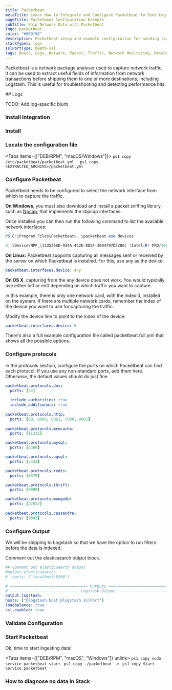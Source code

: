 ```yaml
---
title: Packetbeat
metaTitle: Learn How to Integrate and Configure Packetbeat to Send Logs
pageTitle: Packetbeat Configuration Example
subTitle: Ship Network Data with Packetbeat
logo: packetbeat
color: "#009f95"
description: Packetbeat setup and example configuration for sending logs to the Elastic Stack. Simplify sending logs with Logit.io's data source config examples and guides.
stackTypes: logs
sslPortType: beats-ssl
tags: Beats, Logs, Network, Packet, Traffic, Network Monitoring, Network Analysis, Packet Capture, Packetbeat
---
```


Packetbeat is a network package analyser used to capture network traffic. It can be used to extract useful fields of information from network transactions 
before shipping them to one or more destinations, including Logstash. This is useful for troubleshooting and detecting performance hits.

<Steps>
  ## Logs

  TODO: Add log-specific blurb
  
  ### Install Integration
  <InstallIntegration/>

  ### Install

  <InstallBeat beatname="packetbeat" />

  ### Locate the configuration file

  <Tabs items={["DEB/RPM", "macOS/Windows"]}>
    <Tab>
    ```ps1 copy
    /etc/packetbeat/packetbeat.yml 
    ```
    </Tab>
    <Tab>
    ```ps1 copy
    <EXTRACTED_ARCHIVE>/packetbeat.yml
    ```
    </Tab>
  </Tabs>

  ### Configure Packetbeat

  Packetbeat needs to be configured to select the network interface from which to capture the traffic.

  __On Windows__, you must also download and install a packet sniffing library, such as [Npcap](https://npcap.com), that implements the libpcap interfaces.
  
  Once installed you can then run the following command to list the available network interfaces:

  ```ps1 copy
  PS C:\Program Files\Packetbeat> .\packetbeat.exe devices
  
  0: \Device\NPF_{113535AD-934A-452E-8D5F-3004797DE286} (Intel(R) PRO/1000 MT Desktop Adapter)
  ```
  
  __On Linux:__ Packetbeat supports capturing all messages sent or received by the server on which Packetbeat is installed. For this, use any as the device:

  ```yaml copy
  packetbeat.interfaces.device: any
  ```

  __On OS X__, capturing from the any device does not work. You would typically use either lo0 or en0 depending on which traffic you want to capture.
  
  In this example, there is only one network card, with the index 0, installed on the system. If there are multiple network cards, remember the index of the 
  device you want to use for capturing the traffic.
      
  Modify the device line to point to the index of the device:

  ```yaml copy
  packetbeat.interfaces.device: 0
  ```

  <Callout type="info">
      There's also a full example configuration file called packetbeat.full.yml that shows all the possible options.
  </Callout>

  ### Configure protocols

   In the protocols section, configure the ports on which Packetbeat can find each protocol. If you use any non-standard ports, add them here. Otherwise, the default values should do just fine.

  ```yaml copy
  packetbeat.protocols.dns:
    ports: [53]
      
    include_authorities: true
    include_additionals: true
      
  packetbeat.protocols.http:
    ports: [80, 8080, 8081, 5000, 8002]
      
  packetbeat.protocols.memcache:
    ports: [11211]
  
  packetbeat.protocols.mysql:
    ports: [3306]
  
  packetbeat.protocols.pgsql:
    ports: [5432]
  
  packetbeat.protocols.redis:
    ports: [6379]
  
  packetbeat.protocols.thrift:
    ports: [9090]
  
  packetbeat.protocols.mongodb:
    ports: [27017]
      
  packetbeat.protocols.cassandra:
    ports: [9042]
  ```

  ### Configure Output

  We will be shipping to Logstash so that we have the option to run filters before the data is indexed.
          
  Comment out the elasticsearch output block.

  ```yml copy showLineNumbers /@logstash.host/ /@logstash.sslPort/
  ## Comment out elasticsearch output
  #output.elasticsearch:
  #  hosts: ["localhost:9200"]

# ================================== Outputs ===================================
# ------------------------------ Logstash Output -------------------------------
output.logstash:
  hosts: ["@logstash.host:@logstash.sslPort"]
  loadbalance: true
  ssl.enabled: true
  ```

  ### Validate Configuration
  
  <ValidateBeat beatname="packetbeat" />

  ### Start Packetbeat

  Ok, time to start ingesting data!

  <Tabs items={["DEB/RPM", "macOS", "Windows"]} unlink>
    <Tab>
      ```ps1 copy
      sudo service packetbeat start
      ```
    </Tab>
    <Tab>
      ```ps1 copy
      ./packetbeat -e
      ```
    </Tab>
    <Tab>
      ```ps1 copy
      Start-Service packetbeat
      ```
    </Tab>
  </Tabs>

  ### How to diagnose no data in Stack

  <DiagnoseNoData />

</Steps>
